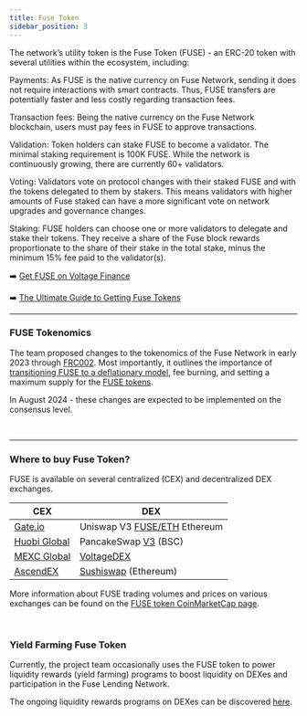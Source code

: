 ```yaml
---
title: Fuse Token
sidebar_position: 3
---
```


The network’s utility token is the Fuse Token (FUSE) - an ERC-20 token with several utilities within the ecosystem, including:

Payments: As FUSE is the native currency on Fuse Network, sending it does not require interactions with smart contracts. Thus, FUSE transfers are potentially faster and less costly regarding transaction fees.

Transaction fees: Being the native currency on the Fuse Network blockchain, users must pay fees in FUSE to approve transactions.

Validation: Token holders can stake FUSE to become a validator. The minimal staking requirement is 100K FUSE. While the network is continuously growing, there are currently 60+ validators.

Voting: Validators vote on protocol changes with their staked FUSE and with the tokens delegated to them by stakers. This means validators with higher amounts of Fuse staked can have a more significant vote on network upgrades and governance changes.

Staking: FUSE holders can choose one or more validators to delegate and stake their tokens. They receive a share of the Fuse block rewards proportionate to the share of their stake in the total stake, minus the minimum 15% fee paid to the validator(s).

➡️ [Get FUSE on Voltage Finance](https://voltage.finance/home)

➡️ [The Ultimate Guide to Getting Fuse Tokens](https://news.fuse.io/getting-fuse-tokens-the-ultimate-guide/)

---

### FUSE Tokenomics​

The team proposed changes to the tokenomics of the Fuse Network in early 2023 through [FRC002](https://news.fuse.io/max-supply-max-potential-the-journey-of-fuse-token-to-a-sustainable-future/). Most importantly, it outlines the importance of [transitioning FUSE to a deflationary model](https://forum.fuse.io/t/frc02-setting-a-max-supply-introducing-fee-burn-and-transitioning-to-a-deflationary-model/633), fee burning, and setting a maximum supply for the [FUSE tokens](https://www.coingecko.com/en/coins/fuse).

In August 2024 - these changes are expected to be implemented on the consensus level.

<p>&nbsp;</p>

---

### Where to buy Fuse Token?

FUSE is available on several centralized (CEX) and decentralized DEX exchanges.

| CEX                                                                                 | DEX                                                                                                                                                                   |
| ----------------------------------------------------------------------------------- | --------------------------------------------------------------------------------------------------------------------------------------------------------------------- |
| [Gate.io](https://www.gate.io/en/price/fuse-fuse)                                   | Uniswap V3 [FUSE/ETH](<(https://info.uniswap.org/#/pools/0x9127c5c988917b879b3b9bc87d11ee2c9bdeda73)>) Ethereum                                                       |
| [Huobi Global](https://www.htx.com/en-us/asset-introduction/details/?currency=fuse) | PancakeSwap [V3](https://pancakeswap.finance/info/v3/tokens/0x5857c96dae9cf8511b08cb07f85753c472d36ea3) (BSC)                                                         |
| [MEXC Global](https://www.mexc.com/price/FUSE)                                      | [VoltageDEX](https://app.voltage.finance/#/swap)                                                                                                                      |
| [AscendEX](https://ascendex.com/en/cashtrade-spottrading/usdt/fuse)                 | [Sushiswap](https://app.sushi.com/swap?inputCurrency=0xdAC17F958D2ee523a2206206994597C13D831ec7&outputCurrency=0x970B9bB2C0444F5E81e9d0eFb84C8ccdcdcAf84d) (Ethereum) |

More information about FUSE trading volumes and prices on various exchanges can be found on the [FUSE token CoinMarketCap page](https://coinmarketcap.com/currencies/fuse-network/).

<p>&nbsp;</p>

### Yield Farming Fuse Token

Currently, the project team occasionally uses the FUSE token to power liquidity rewards (yield farming) programs to boost liquidity on DEXes and participation in the Fuse Lending Network.

The ongoing liquidity rewards programs on DEXes can be discovered [here](https://app.voltage.finance/index.html#/farm/122).

<p>&nbsp;</p>
